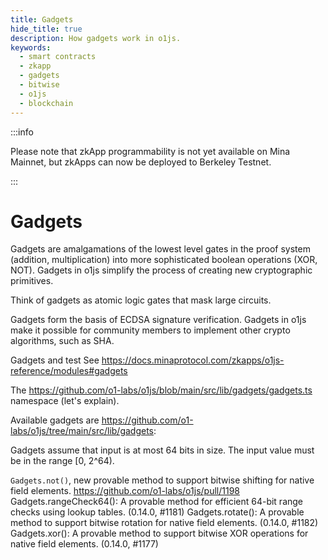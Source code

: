 ```yaml
---
title: Gadgets
hide_title: true
description: How gadgets work in o1js.
keywords:
  - smart contracts
  - zkapp
  - gadgets
  - bitwise
  - o1js
  - blockchain
---
```


:::info

Please note that zkApp programmability is not yet available on Mina Mainnet, but zkApps can now be deployed to Berkeley Testnet.

:::

# Gadgets

Gadgets are amalgamations of the lowest level gates in the proof system (addition, multiplication) into more sophisticated boolean operations (XOR, NOT). Gadgets in o1js simplify the process of creating new cryptographic primitives. 

<!--- I'm grabbing context from other sources SWAG, please review carefully--->
Think of gadgets as atomic logic gates that mask large circuits. 

Gadgets form the basis of ECDSA signature verification. Gadgets in o1js make it possible for community members to implement other crypto algorithms, such as SHA.

Gadgets and test 
See https://docs.minaprotocol.com/zkapps/o1js-reference/modules#gadgets 

The https://github.com/o1-labs/o1js/blob/main/src/lib/gadgets/gadgets.ts namespace (let's explain). 

Available gadgets are https://github.com/o1-labs/o1js/tree/main/src/lib/gadgets:

Gadgets assume that input is at most 64 bits in size. The input value must be in the range [0, 2^64).

`Gadgets.not()`, new provable method to support bitwise shifting for native field elements. https://github.com/o1-labs/o1js/pull/1198
Gadgets.rangeCheck64(): A provable method for efficient 64-bit range checks using lookup tables. (0.14.0, #1181)
Gadgets.rotate(): A provable method to support bitwise rotation for native field elements. (0.14.0, #1182)
Gadgets.xor(): A provable method to support bitwise XOR operations for native field elements. (0.14.0, #1177)